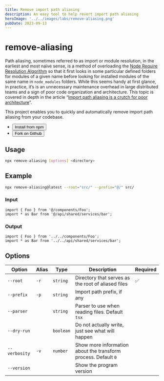 ```yaml
---
title: Remove import path aliasing
description: An easy tool to help revert import path aliasing
heroImage: '../../images/labs/remove-aliasing.png'
pubDate: 2023-09-13
---
```



<SiteWrapper><Container><Prose>

# remove-aliasing

Path aliasing, sometimes referred to as import or module resolution, in the earliest and most naïve sense, is a method of overloading the [Node Require Resolution Algorithm](https://nodejs.org/docs/latest-v18.x/api/modules.html#all-together) so that it first looks in some particular defined folders for modules of a given name before looking for installed modules of the same name in `node_modules` folders. While this seems handy at first glance, in practice, it’s is an unnecessary maintenance overhead in large distributed teams and a sign of poor code organization and architecture. This topic is covered in depth in the article “[Import path aliasing is a crutch for poor architecture](/blog/2023/08/29/import-path-aliasing-is-a-crutch-for-poor-architecture/)”.

This project enables you to quickly and automatically remove import path aliasing from your codebase.

<div class="not-prose">
  <ul class="flex flex-row gap-4">
    <li>
      <Button href="https://npmjs.com/package/remove-aliasing" title="Get “remove-aliasing” on NPM">
        <Icon class="inline size-6 fill-current" name="npm" />
        Install from npm
      </Button>
    </li>
    <li>
      <Button
        href="https://github.com/paularmstrong/remove-aliasing"
        class="gap-x-2"
        title="Fork “paularmstrong/remove-aliasing” on Github"
      >
        <Icon class="inline size-6 fill-current" name="github" />
        Fork on Github
      </Button>
    </li>
  </ul>
</div>

## Usage

```sh
npx remove-aliasing [options] <directory>
```

## Example

```sh
npx remove-aliasing@latest --root="src/" --prefix="@/" src/
```

### Input

```tsx
import { Foo } from '@/components/Foo';
import * as Bar from '@/api/shared/services/bar';
```

### Output

```tsx
import { Foo } from '../../components/Foo';
import * as Bar from '../../api/shared/services/bar';
```

## Options

<div class="lg:bustout">

| Option        | Alias | Type      | Description                                                    | Required |
| ------------- | ----- | --------- | -------------------------------------------------------------- | -------- |
| `--root`      | `-r`  | `string`  | Directory that serves as the root of aliased files             | ✅       |
| `--prefix`    | `-p`  | `string`  | Import path prefix, if any                                     |          |
| `--parser`    |       | `string`  | Parser to use when reading files. Default `tsx`                |          |
| `--dry-run`   |       | `boolean` | Do not actually write, just see what will happen               |          |
| `--verbosity` | `-v`  | `number`  | Show more information about the transform process. Default `0` |          |
| `--version`   |       |           | Show the program version                                       |          |

</div>

</Prose></Container></SiteWrapper>
